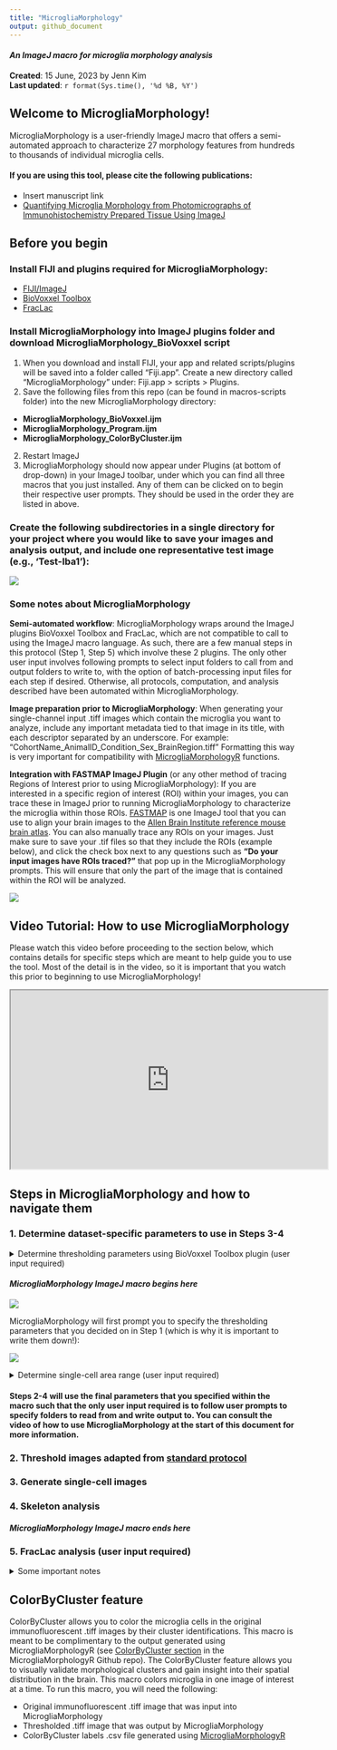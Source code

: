 ```yaml
---
title: "MicrogliaMorphology"
output: github_document
---
```

#### *An ImageJ macro for microglia morphology analysis*

**Created**: 15 June, 2023 by Jenn Kim  
**Last updated**: `r format(Sys.time(), '%d %B, %Y')`

## Welcome to MicrogliaMorphology!
MicrogliaMorphology is a user-friendly ImageJ macro that offers a semi-automated approach to characterize 27 morphology features from hundreds to thousands of individual microglia cells.

#### If you are using this tool, please cite the following publications:
- Insert manuscript link
- [Quantifying Microglia Morphology from Photomicrographs of Immunohistochemistry Prepared Tissue Using ImageJ](https://www.jove.com/t/57648/quantifying-microglia-morphology-from-photomicrographs)

## Before you begin

### Install FIJI and plugins required for MicrogliaMorphology:
- [FIJI/ImageJ](https://imagej.net/software/fiji/?Downloads)
- [BioVoxxel Toolbox](https://imagej.net/plugins/biovoxxel-toolbox)
- [FracLac](https://imagej.nih.gov/ij/plugins/fraclac/FLHelp/Installation.htm)

### Install MicrogliaMorphology into ImageJ plugins folder and download MicrogliaMorphology_BioVoxxel script
1. When you download and install FIJI, your app and related scripts/plugins will be saved into a folder called "Fiji.app". Create a new directory called "MicrogliaMorphology" under: Fiji.app > scripts > Plugins. 
2. Save the following files from this repo (can be found in macros-scripts folder) into the new MicrogliaMorphology directory:
  - **MicrogliaMorphology_BioVoxxel.ijm**
  - **MicrogliaMorphology_Program.ijm**
  - **MicrogliaMorphology_ColorByCluster.ijm**
2. Restart ImageJ
3. MicrogliaMorphology should now appear under Plugins (at bottom of drop-down) in your ImageJ toolbar, under which you can find all three macros that you just installed. Any of them can be clicked on to begin their respective user prompts. They should be used in the order they are listed in above.

### Create the following subdirectories in a single directory for your project where you would like to save your images and analysis output, and include one representative test image (e.g., 'Test-Iba1'):
![](./images/Example_DatasetDirectory.png)

### Some notes about MicrogliaMorphology
**Semi-automated workflow**: MicrogliaMorphology wraps around the ImageJ plugins BioVoxxel Toolbox and FracLac, which are not compatible to call to using the ImageJ macro language. As such, there are a few manual steps in this protocol (Step 1, Step 5) which involve these 2 plugins. The only other user input involves following prompts to select input folders to call from and output folders to write to, with the option of batch-processing input files for each step if desired. Otherwise, all protocols, computation, and analysis described have been automated within MicrogliaMorphology.

**Image preparation prior to MicrogliaMorphology**: When generating your single-channel input .tiff images which contain the microglia you want to analyze, include any important metadata tied to that image in its title, with each descriptor separated by an underscore. For example: "CohortName_AnimalID_Condition_Sex_BrainRegion.tiff" Formatting this way is very important for compatibility with [MicrogliaMorphologyR](https://github.com/ciernialab/MicrogliaMorphologyR) functions.

**Integration with FASTMAP ImageJ Plugin** (or any other method of tracing Regions of Interest prior to using MicrogliaMorphology): If you are interested in a specific region of interest (ROI) within your images, you can trace these in ImageJ prior to running MicrogliaMorphology to characterize the microglia within those ROIs. [FASTMAP](https://github.com/dterstege/FASTMAP) is one ImageJ tool that you can use to align your brain images to the [Allen Brain Institute reference mouse brain atlas](https://mouse.brain-map.org/static/atlas). You can also manually trace any ROIs on your images. Just make sure to save your .tif files so that they include the ROIs (example below), and click the check box next to any questions such as **"Do your input images have ROIs traced?"** that pop up in the MicrogliaMorphology prompts. This will ensure that only the part of the image that is contained within the ROI will be analyzed.

![](./images/ExampleROI.png)

## Video Tutorial: How to use MicrogliaMorphology
Please watch this video before proceeding to the section below, which contains details for specific steps which are meant to help guide you to use the tool. Most of the detail is in the video, so it is important that you watch this prior to beginning to use MicrogliaMorphology!

<iframe width="560" height="315" src="https://www.youtube.com/embed/YhLCdlFLzk8" data-external= "1" > </iframe>


## Steps in MicrogliaMorphology and how to navigate them

### 1. Determine dataset-specific parameters to use in Steps 3-4
  <details>
  <summary>Determine thresholding parameters using BioVoxxel Toolbox plugin (user input required)</summary>
  1. Run MicrogliaMorphology_BioVoxxel script in ImageJ: *Plugins > MicrogliaMorphology > MicrogliaMorphology_BioxVoxxel*
  2. Use **ThresholdCheck** feature within BioVoxxel Toolbox plugin to interactively determine the best thresholding parameters for your dataset.
  ![](./images/BioVoxxel_ThresholdCheck.png)
      + Click/specify the following options in the pop-up box.
      
      ![](./images/ThresholdCheck_options.png)
      
      + ThresholdCheck is a nifty tool that helps you decide which of the 16 auto thresholding and 9 auto local thresholding parameters within ImageJ are best suited for your image set. Auto thresholding takes into account the entire image space when binarizing to distinguish background from signal, while auto local thresholding only takes into account smaller parts of the image at a time using a defined radius. You can follow these links to read more about [auto thresholding](https://imagej.net/plugins/auto-threshold) vs. [auto local thresholding](https://imagej.net/plugins/auto-local-threshold).
      
      + A radius of 100 will typically work well for auto local thresholding microglia images, but you may need to run the ThresholdCheck a few times using different radius values to optimize the parameters to best capture fully connected, single microglia in your thresholded images. When 'Quantification (relative)' option is selected, the plugin will give you a recommended thresholding method at the end of the results file - this is a good starting point, but you should visually verify by looking through ALL of the threshold methods to determine which is best for your dataset: capturing as many branches as possible that are connected to cell bodies, while minimizing overlap between cells. ThresholdCheck will give you a gallery of 25 different thresholding settings on the image you input - each image is color coded accordingly - from the [BioVoxxel website](https://imagej.net/plugins/biovoxxel-toolbox#threshold-check), where you can find more information in the ThresholdCheck feature:
      
      ![](./images/ThresholdCheck_colors.png)
      
      + Here are some examples of under, well, and over-thresholded microglia:
      
      ![](./images/ThresholdCheck_examples.png)
      
      + **Make sure to note the final thresholding parameters you choose for your image set as you will need to input these choices into MicrogliaMorphology**. 
  
  </details>
  
#### *MicrogliaMorphology ImageJ macro begins here*

  ![](./images/MicrogliaMorphology_Program.png)

MicrogliaMorphology will first prompt you to specify the thresholding parameters that you decided on in Step 1 (which is why it is important to write them down!):
  
  ![](./images/MicrogliaMorphology_SpecifyThresholding.png)

  <details> 
  <summary>Determine single-cell area range (user input required)</summary>
  In this step, you are determining the cutoff ranges (min and max) for what is considered a single microglia cell. Use the following guidelines when picking representative cells on both extremes:
  
  + **When selecting particles that are too small to be considered single cells:** select particles that you would consider *almost* as big as a single-cell, but not a single cell. 
  + **When selecting particles that are too big to be considered single cells:** select particles that you would consider as 2 obviously overlapping cells.
  + Here are examples of particles that are too small or too big to be considered single cells:
  ![](./images/CellAreaExamples.png)

After you are done determining the lower and upper bounds for cell area, MicrogliaMorphology will provide a summary of the final thresholding and cell area parameters that will be applied in steps 2-4. You will see a window like this pop up before moving on to step 2:

![](./images/Example_FinalAreaThresholdParameters.png)
  </details>


#### Steps 2-4 will use the final parameters that you specified within the macro such that the only user input required is to follow user prompts to specify folders to read from and write output to. You can consult the video of how to use MicrogliaMorphology at the start of this document for more information. 

### 2. Threshold images adapted from [standard protocol](https://www.jove.com/t/57648/quantifying-microglia-morphology-from-photomicrographs)
### 3. Generate single-cell images
### 4. Skeleton analysis

#### *MicrogliaMorphology ImageJ macro ends here*

### 5. FracLac analysis (user input required)
  <details>
  <summary>Some important notes</summary>
  1. Run FracLac plugin: *Plugins > Fractal Analysis > FracLac*
  2. Select **BC** (box counting) in Fraclac GUI and select the following options (adapted from [Young et al., 2018](https://www.jove.com/t/57648/quantifying-microglia-morphology-from-photomicrographs), Section 5.5). **Make sure to select 'lock black background'.**
  ![](./images/FracLac_options.png)
  3. Select **Batch** in Fraclac GUI and follow prompts. Load in files from the directory you wrote your single-cell images to in Step 4. 
  </details>

## ColorByCluster feature
ColorByCluster allows you to color the microglia cells in the original immunofluorescent .tiff images by their cluster identifications. This macro is meant to be complimentary to the output generated using MicrogliaMorphologyR (see [ColorByCluster section](https://github.com/ciernialab/MicrogliaMorphologyR#colorbycluster) in the MicrogliaMorphologyR Github repo). The ColorByCluster feature allows you to visually validate morphological clusters and gain insight into their spatial distribution in the brain. This macro colors microglia in one image of interest at a time. To run this macro, you will need the following:

- Original immunofluorescent .tiff image that was input into MicrogliaMorphology
- Thresholded .tiff image that was output by MicrogliaMorphology
- ColorByCluster labels .csv file generated using [MicrogliaMorphologyR](https://github.com/ciernialab/MicrogliaMorphologyR#colorbycluster)
